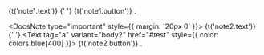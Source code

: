 

<DocsNote type="important">
  {t('note1.text')}
  {' '}
  <Text tag="a" variant="body2" href="#test" style={{ color: colors.blue[400] }}>
    {t('note1.button')}
  </Text>
.
</DocsNote>

<DocsNote type="important" style={{ margin: '20px 0' }}>
  {t('note2.text')}
  {' '}
  <Text tag="a" variant="body2" href="#test" style={{ color: colors.blue[400] }}>
    {t('note2.button')}
  </Text>
.
</DocsNote>
